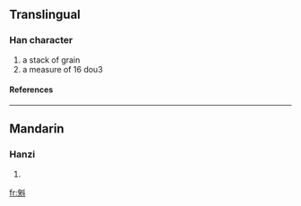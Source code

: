 ==Translingual==
===Han character===
{{Han char|rn=68|rad=斗|as=09|sn=13|four=7440<sub>0</sub>|canj=竹人卜十 (HOYJ)}}
# a stack of grain
# a measure of 16 dou3
====References====
{{Han ref|kx=0478.180|dkj=13516|dj=0837.060|hdz=32255.040|uh=659E|ud=26014|bh=D97B|bd=55675}}

----
==Mandarin==
===Hanzi===
{{cmn-hanzi|pin=[[yǔ]] ([[yu3]])|wg=yü<sup>3</sup>}}
# {{defn|Mandarin}}

[[fr:斞]]